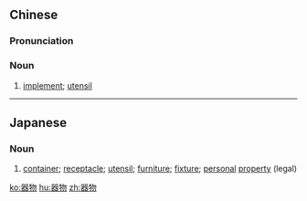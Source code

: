 ==Chinese==
{{zh-forms}}

===Pronunciation===
{{zh-pron
|m=qìwù
|c=hei3 mat6
|h=pfs=hi-vu̍t
|mn=qz,xm,zz:khì-bu̍t
|cat=n
}}

===Noun===
{{zh-noun}}

# [[implement]]; [[utensil]] {{zh-mw|件}}

----

==Japanese==
{{ja-kanjitab|き|ぶつ|yomi=on}}

===Noun===
{{ja-noun|きぶつ}}

# [[container]]; [[receptacle]]; [[utensil]]; [[furniture]]; [[fixture]]; [[personal]] [[property]] (legal)

[[ko:器物]]
[[hu:器物]]
[[zh:器物]]